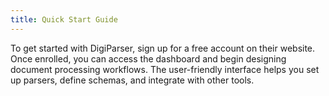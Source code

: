 ```yaml
---
title: Quick Start Guide
---
```


To get started with DigiParser, sign up for a free account on their website. Once enrolled, you can access the dashboard and begin designing document processing workflows. The user-friendly interface helps you set up parsers, define schemas, and integrate with other tools.
